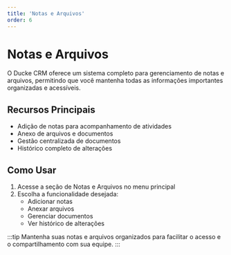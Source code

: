 ```yaml
---
title: 'Notas e Arquivos'
order: 6
---
```


# Notas e Arquivos

O Ducke CRM oferece um sistema completo para gerenciamento de notas e arquivos, permitindo que você mantenha todas as informações importantes organizadas e acessíveis.

## Recursos Principais

- Adição de notas para acompanhamento de atividades
- Anexo de arquivos e documentos
- Gestão centralizada de documentos
- Histórico completo de alterações

## Como Usar

1. Acesse a seção de Notas e Arquivos no menu principal
2. Escolha a funcionalidade desejada:
   - Adicionar notas
   - Anexar arquivos
   - Gerenciar documentos
   - Ver histórico de alterações

:::tip
Mantenha suas notas e arquivos organizados para facilitar o acesso e o compartilhamento com sua equipe.
::: 